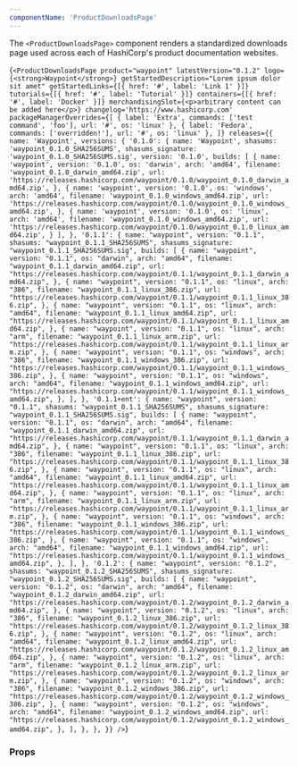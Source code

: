 ```yaml
---
componentName: 'ProductDownloadsPage'
---
```


The `<ProductDownloadsPage>` component renders a standardized downloads page used across each of HashiCorp's product documentation websites.

<LiveComponent>{`<ProductDownloadsPage
  product="waypoint"
  latestVersion="0.1.2"
  logo={<strong>Waypoint</strong>}
  getStartedDescription="Lorem ipsum dolor sit amet"
  getStartedLinks={[{ href: '#', label: 'Link 1' }]}
  tutorials={[{ href: '#', label: 'Tutorial' }]}
  containers={[{ href: '#', label: 'Docker' }]}
  merchandisingSlot={<p>arbitrary content can be added here</p>}
  changelog='https://www.hashicorp.com'
  packageManagerOverrides={[
    {
      label: 'Extra',
      commands: ['test command', 'foo'],
      url: '#',
      os: 'linux'
    },
    {
      label: 'Fedora',
      commands: ['overridden!'],
      url: '#',
      os: 'linux'
    },
  ]}
  releases={{
    name: 'Waypoint',
    versions: {
      '0.1.0': {
        name: 'Waypoint',
        shasums: 'waypoint_0.1.0_SHA256SUMS',
        shasums_signature: 'waypoint_0.1.0_SHA256SUMS.sig',
        version: '0.1.0',
        builds: [
          {
            name: 'waypoint',
            version: '0.1.0',
            os: 'darwin',
            arch: 'amd64',
            filename: 'waypoint_0.1.0_darwin_amd64.zip',
            url:
              'https://releases.hashicorp.com/waypoint/0.1.0/waypoint_0.1.0_darwin_amd64.zip',
          },
          {
            name: 'waypoint',
            version: '0.1.0',
            os: 'windows',
            arch: 'amd64',
            filename: 'waypoint_0.1.0_windows_amd64.zip',
            url:
              'https://releases.hashicorp.com/waypoint/0.1.0/waypoint_0.1.0_windows_amd64.zip',
          },
          {
            name: 'waypoint',
            version: '0.1.0',
            os: 'linux',
            arch: 'amd64',
            filename: 'waypoint_0.1.0_windows_amd64.zip',
            url:
              'https://releases.hashicorp.com/waypoint/0.1.0/waypoint_0.1.0_linux_amd64.zip',
          }
        ],
      },
      '0.1.1': {
        name: "waypoint",
        version: "0.1.1",
        shasums: "waypoint_0.1.1_SHA256SUMS",
        shasums_signature: "waypoint_0.1.1_SHA256SUMS.sig",
        builds: [
          {
            name: "waypoint",
            version: "0.1.1",
            os: "darwin",
            arch: "amd64",
            filename: "waypoint_0.1.1_darwin_amd64.zip",
            url:
              "https://releases.hashicorp.com/waypoint/0.1.1/waypoint_0.1.1_darwin_amd64.zip",
          },
          {
            name: "waypoint",
            version: "0.1.1",
            os: "linux",
            arch: "386",
            filename: "waypoint_0.1.1_linux_386.zip",
            url:
              "https://releases.hashicorp.com/waypoint/0.1.1/waypoint_0.1.1_linux_386.zip",
          },
          {
            name: "waypoint",
            version: "0.1.1",
            os: "linux",
            arch: "amd64",
            filename: "waypoint_0.1.1_linux_amd64.zip",
            url:
              "https://releases.hashicorp.com/waypoint/0.1.1/waypoint_0.1.1_linux_amd64.zip",
          },
          {
            name: "waypoint",
            version: "0.1.1",
            os: "linux",
            arch: "arm",
            filename: "waypoint_0.1.1_linux_arm.zip",
            url:
              "https://releases.hashicorp.com/waypoint/0.1.1/waypoint_0.1.1_linux_arm.zip",
          },
          {
            name: "waypoint",
            version: "0.1.1",
            os: "windows",
            arch: "386",
            filename: "waypoint_0.1.1_windows_386.zip",
            url:
              "https://releases.hashicorp.com/waypoint/0.1.1/waypoint_0.1.1_windows_386.zip",
          },
          {
            name: "waypoint",
            version: "0.1.1",
            os: "windows",
            arch: "amd64",
            filename: "waypoint_0.1.1_windows_amd64.zip",
            url:
              "https://releases.hashicorp.com/waypoint/0.1.1/waypoint_0.1.1_windows_amd64.zip",
          },
        ],
      },
      '0.1.1+ent': {
        name: "waypoint",
        version: "0.1.1",
        shasums: "waypoint_0.1.1_SHA256SUMS",
        shasums_signature: "waypoint_0.1.1_SHA256SUMS.sig",
        builds: [
          {
            name: "waypoint",
            version: "0.1.1",
            os: "darwin",
            arch: "amd64",
            filename: "waypoint_0.1.1_darwin_amd64.zip",
            url:
              "https://releases.hashicorp.com/waypoint/0.1.1/waypoint_0.1.1_darwin_amd64.zip",
          },
          {
            name: "waypoint",
            version: "0.1.1",
            os: "linux",
            arch: "386",
            filename: "waypoint_0.1.1_linux_386.zip",
            url:
              "https://releases.hashicorp.com/waypoint/0.1.1/waypoint_0.1.1_linux_386.zip",
          },
          {
            name: "waypoint",
            version: "0.1.1",
            os: "linux",
            arch: "amd64",
            filename: "waypoint_0.1.1_linux_amd64.zip",
            url:
              "https://releases.hashicorp.com/waypoint/0.1.1/waypoint_0.1.1_linux_amd64.zip",
          },
          {
            name: "waypoint",
            version: "0.1.1",
            os: "linux",
            arch: "arm",
            filename: "waypoint_0.1.1_linux_arm.zip",
            url:
              "https://releases.hashicorp.com/waypoint/0.1.1/waypoint_0.1.1_linux_arm.zip",
          },
          {
            name: "waypoint",
            version: "0.1.1",
            os: "windows",
            arch: "386",
            filename: "waypoint_0.1.1_windows_386.zip",
            url:
              "https://releases.hashicorp.com/waypoint/0.1.1/waypoint_0.1.1_windows_386.zip",
          },
          {
            name: "waypoint",
            version: "0.1.1",
            os: "windows",
            arch: "amd64",
            filename: "waypoint_0.1.1_windows_amd64.zip",
            url:
              "https://releases.hashicorp.com/waypoint/0.1.1/waypoint_0.1.1_windows_amd64.zip",
          },
        ],
      },
      '0.1.2': {
        name: "waypoint",
        version: "0.1.2",
        shasums: "waypoint_0.1.2_SHA256SUMS",
        shasums_signature: "waypoint_0.1.2_SHA256SUMS.sig",
        builds: [
          {
            name: "waypoint",
            version: "0.1.2",
            os: "darwin",
            arch: "amd64",
            filename: "waypoint_0.1.2_darwin_amd64.zip",
            url:
              "https://releases.hashicorp.com/waypoint/0.1.2/waypoint_0.1.2_darwin_amd64.zip",
          },
          {
            name: "waypoint",
            version: "0.1.2",
            os: "linux",
            arch: "386",
            filename: "waypoint_0.1.2_linux_386.zip",
            url:
              "https://releases.hashicorp.com/waypoint/0.1.2/waypoint_0.1.2_linux_386.zip",
          },
          {
            name: "waypoint",
            version: "0.1.2",
            os: "linux",
            arch: "amd64",
            filename: "waypoint_0.1.2_linux_amd64.zip",
            url:
              "https://releases.hashicorp.com/waypoint/0.1.2/waypoint_0.1.2_linux_amd64.zip",
          },
          {
            name: "waypoint",
            version: "0.1.2",
            os: "linux",
            arch: "arm",
            filename: "waypoint_0.1.2_linux_arm.zip",
            url:
              "https://releases.hashicorp.com/waypoint/0.1.2/waypoint_0.1.2_linux_arm.zip",
          },
          {
            name: "waypoint",
            version: "0.1.2",
            os: "windows",
            arch: "386",
            filename: "waypoint_0.1.2_windows_386.zip",
            url:
              "https://releases.hashicorp.com/waypoint/0.1.2/waypoint_0.1.2_windows_386.zip",
          },
          {
            name: "waypoint",
            version: "0.1.2",
            os: "windows",
            arch: "amd64",
            filename: "waypoint_0.1.2_windows_amd64.zip",
            url:
              "https://releases.hashicorp.com/waypoint/0.1.2/waypoint_0.1.2_windows_amd64.zip",
          },
        ],
      },
    },
  }}
/>`}</LiveComponent>

<UsageDetails packageJson={packageJson} />

### Props

<PropsTable props={componentProps} />

